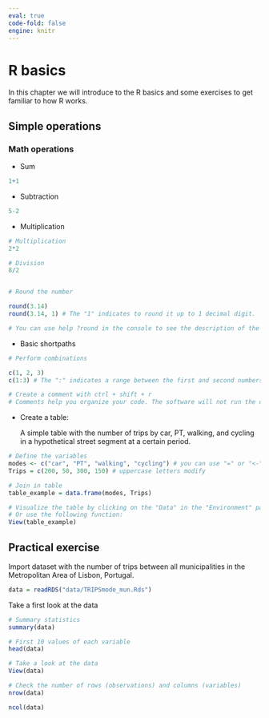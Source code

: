 ```yaml
---
eval: true
code-fold: false
engine: knitr
---
```


# R basics

In this chapter we will introduce to the R basics and some exercises to get familiar to how R works.

## Simple operations

### Math operations

-   Sum

```r
1+1
```

-   Subtraction

```r
5-2
```

-   Multiplication

```r
# Multiplication
2*2

# Division
8/2
```

```r

```

```r
# Round the number

round(3.14)
round(3.14, 1) # The "1" indicates to round it up to 1 decimal digit.

# You can use help ?round in the console to see the description of the function. 
```

-   Basic shortpaths

```r
# Perform combinations

c(1, 2, 3)
c(1:3) # The ":" indicates a range between the first and second numbers. 
```

```r
# Create a comment with ctrl + shift + r
# Comments help you organize your code. The software will not run the comment. 
```

-   Create a table:

    A simple table with the number of trips by car, PT, walking, and cycling in a hypothetical street segment at a certain period.

```r

# Define the variables
modes <- c("car", "PT", "walking", "cycling") # you can use "=" or "<-"
Trips = c(200, 50, 300, 150) # uppercase letters modify

# Join in table
table_example = data.frame(modes, Trips)
```

```r
# Visualize the table by clicking on the "Data" in the "Environment" page. 
# Or use the following function:
View(table_example)
```

## Practical exercise

Import dataset with the number of trips between all municipalities in the Metropolitan Area of Lisbon, Portugal.

```r
data = readRDS("data/TRIPSmode_mun.Rds")
```

Take a first look at the data

```r
# Summary statistics
summary(data)

# First 10 values of each variable
head(data)

# Take a look at the data
View(data)

# Check the number of rows (observations) and columns (variables)
nrow(data)

ncol(data)
```
